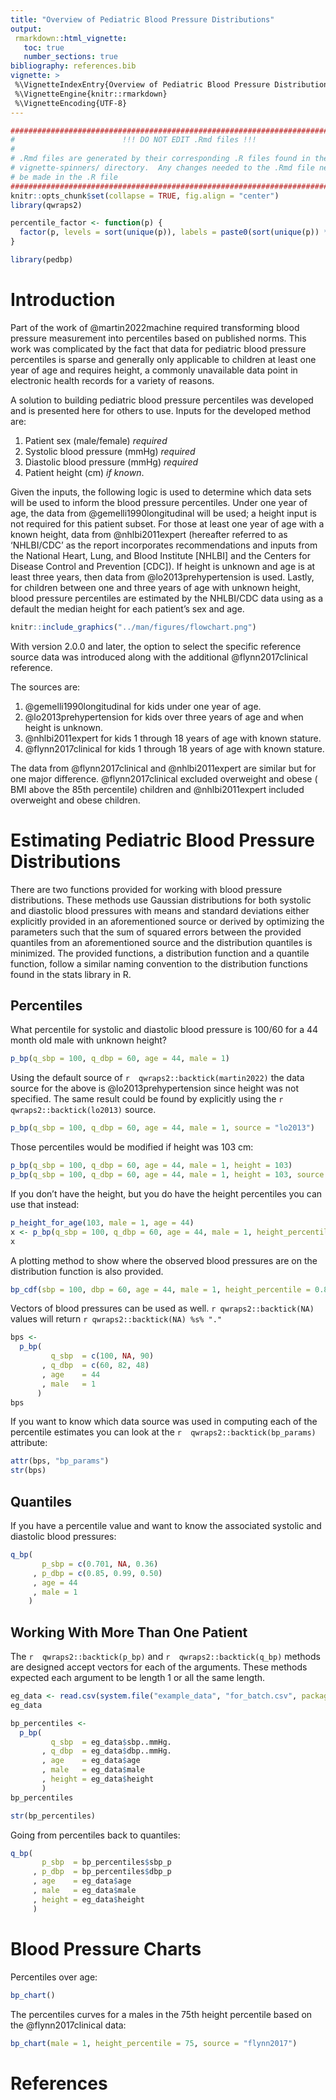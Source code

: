 ```yaml
---
title: "Overview of Pediatric Blood Pressure Distributions"
output:
 rmarkdown::html_vignette:
   toc: true
   number_sections: true
bibliography: references.bib
vignette: >
 %\VignetteIndexEntry{Overview of Pediatric Blood Pressure Distributions}
 %\VignetteEngine{knitr::rmarkdown}
 %\VignetteEncoding{UTF-8}
---
```



```r
################################################################################
#                        !!! DO NOT EDIT .Rmd files !!!                        #
#                                                                              #
# .Rmd files are generated by their corresponding .R files found in the        #
# vignette-spinners/ directory.  Any changes needed to the .Rmd file need to   #
# be made in the .R file                                                       #
################################################################################
knitr::opts_chunk$set(collapse = TRUE, fig.align = "center")
library(qwraps2)
```




```r
percentile_factor <- function(p) {
  factor(p, levels = sort(unique(p)), labels = paste0(sort(unique(p)) * 100, "th"))
}
```




```r
library(pedbp)
```


# Introduction

Part of the work of @martin2022machine required transforming blood
pressure measurement into percentiles based on published norms.  This
work was complicated by the fact that data for pediatric blood pressure
percentiles is sparse and generally only applicable to children at least one
year of age and requires height, a commonly unavailable data point in
electronic health records for a variety of reasons.

A solution to building pediatric blood pressure percentiles was developed and
is presented here for others to use.  Inputs for the developed method are:

1. Patient sex (male/female) _required_
2. Systolic blood pressure (mmHg) _required_
3. Diastolic blood pressure (mmHg) _required_
4. Patient height (cm) _if known_.

Given the inputs, the following logic is used to determine which data sets
will be used to inform the blood pressure percentiles.  Under one year of
age, the data from @gemelli1990longitudinal will be used; a height input is
not required for this patient subset. For those at least one year of age with
a known height, data from @nhlbi2011expert (hereafter referred to as
'NHLBI/CDC' as the report incorporates recommendations and inputs from the
National Heart, Lung, and Blood Institute [NHLBI] and the Centers for Disease
Control and Prevention [CDC]). If height is unknown and age is at least three
years, then data from @lo2013prehypertension is used.  Lastly, for children
between one and three years of age with unknown height, blood pressure
percentiles are estimated by the NHLBI/CDC data using as a default the median
height for each patient's sex and age.


```r
knitr::include_graphics("../man/figures/flowchart.png")
```


With version 2.0.0 and later, the option to select the specific reference
source data was introduced along with the additional @flynn2017clinical
reference.

The sources are:

1. @gemelli1990longitudinal for kids under one year of age.
2. @lo2013prehypertension for kids over three years of age and when height is unknown.
3. @nhlbi2011expert for kids 1 through 18 years of age with known stature.
4. @flynn2017clinical for kids 1 through 18 years of age with known stature.

The data from @flynn2017clinical and @nhlbi2011expert are similar but for one
major difference.  @flynn2017clinical excluded overweight and obese ( BMI
above the 85th percentile) children and @nhlbi2011expert included overweight
and obese children.

# Estimating Pediatric Blood Pressure Distributions

There are two functions provided for working with blood pressure
distributions.  These methods use Gaussian distributions for both systolic
and diastolic blood pressures with means and standard deviations either
explicitly provided in an aforementioned source or derived by optimizing the parameters
such that the sum of squared errors between the provided quantiles from an
aforementioned source and the distribution quantiles is minimized.  The
provided functions, a distribution function and a quantile function, follow a
similar naming convention to the distribution functions found in the stats
library in R.

## Percentiles

What percentile for systolic and diastolic blood pressure is 100/60 for a 44
month old male with unknown height?


```r
p_bp(q_sbp = 100, q_dbp = 60, age = 44, male = 1)
```


Using the default source of
`r  qwraps2::backtick(martin2022)  `
the data source for the above is @lo2013prehypertension since height was not
specified.  The same result could be found by explicitly using the
`r  qwraps2::backtick(lo2013)  `
source.

```r
p_bp(q_sbp = 100, q_dbp = 60, age = 44, male = 1, source = "lo2013")
```


Those percentiles would be modified if height was 103 cm:

```r
p_bp(q_sbp = 100, q_dbp = 60, age = 44, male = 1, height = 103)
p_bp(q_sbp = 100, q_dbp = 60, age = 44, male = 1, height = 103, source = "nhlbi")
```


If you don't have the height, but you do have the height percentiles you can
use that instead:

```r
p_height_for_age(103, male = 1, age = 44)
x <- p_bp(q_sbp = 100, q_dbp = 60, age = 44, male = 1, height_percentile = 0.80, source = "nhlbi")
x
```


A plotting method to show where the observed blood pressures are on the
distribution function is also provided.

```r
bp_cdf(sbp = 100, dbp = 60, age = 44, male = 1, height_percentile = 0.80, source = "nhlbi")
```


Vectors of blood pressures can be used as well.
`r qwraps2::backtick(NA) `
values will return
`r qwraps2::backtick(NA) %s% "." `


```r
bps <-
  p_bp(
         q_sbp  = c(100, NA, 90)
       , q_dbp  = c(60, 82, 48)
       , age    = 44
       , male   = 1
      )
bps
```


If you want to know which data source was used in computing each of the
percentile estimates you can look at the
`r  qwraps2::backtick(bp_params)  `
attribute:

```r
attr(bps, "bp_params")
str(bps)
```


## Quantiles

If you have a percentile value and want to know the associated
systolic and diastolic blood pressures:


```r
q_bp(
       p_sbp = c(0.701, NA, 0.36)
     , p_dbp = c(0.85, 0.99, 0.50)
     , age = 44
     , male = 1
    )
```



## Working With More Than One Patient

The
`r  qwraps2::backtick(p_bp)  `
and
`r  qwraps2::backtick(q_bp)  `
methods are designed accept vectors for each of the arguments.
These methods expected each argument to be length 1 or all the same length.


```r
eg_data <- read.csv(system.file("example_data", "for_batch.csv", package = "pedbp"))
eg_data

bp_percentiles <-
  p_bp(
         q_sbp  = eg_data$sbp..mmHg.
       , q_dbp  = eg_data$dbp..mmHg.
       , age    = eg_data$age
       , male   = eg_data$male
       , height = eg_data$height
       )
bp_percentiles

str(bp_percentiles)
```


Going from percentiles back to quantiles:

```r
q_bp(
       p_sbp  = bp_percentiles$sbp_p
     , p_dbp  = bp_percentiles$dbp_p
     , age    = eg_data$age
     , male   = eg_data$male
     , height = eg_data$height
     )
```


# Blood Pressure Charts

Percentiles over age:

```r
bp_chart()
```


The percentiles curves for a males in the 75th height percentile based on the
@flynn2017clinical data:

```r
bp_chart(male = 1, height_percentile = 75, source = "flynn2017")
```


# References
<div id="refs"></div>

